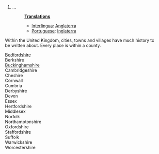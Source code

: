 #...
#:'''[[Translation]]s'''
#:*[[Interlingua]]: [[Anglaterra]]
#:*[[Portuguese]]: [[Inglaterra]]

Within the United Kingdom, cities, towns and villages have much history to be written about. Every place is within a county.

[[Bedfordshire]]
<br>
Berkshire
<br>
[[Buckinghamshire]]
<br>
Cambridgeshire
<br>
Cheshire
<br>
Cornwall
<br>
Cumbria
<br>
Derbyshire
<br>
Devon
<br>
Essex
<br>
Hertfordshire
<br>
Middlesex
<br>
Norfolk
<br>
Northamptonshire
<br>
Oxfordshire
<br>
Staffordshire
<br>
Suffolk
<br>
Warwickshire
<br>
Worcestershire